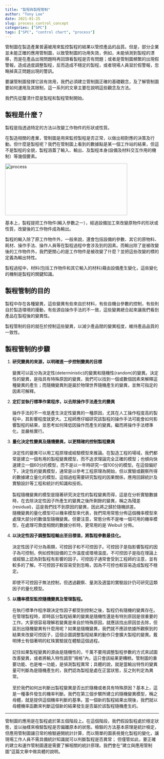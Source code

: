 ```yaml
---
title: "製程與製程管制"
author: "Tony Lee"
date: 2021-01-25
slug: process_control_concept
categories: ["SPC"]
tags: ["SPC", "control chart", "process"]
---
```


管制圖在製造產業普遍被用來監控製程的結果以管控產品的品質。但是，部分企業並未能正確的應用管制圖，以致管制圖的功用失效，例如，未能偵測到製程的漂移，而是在產品出現問題時再回頭看製程是否有問題；或者是管制圖頻繁的出現假警報，造成過度調整製程，反而造成不穩定的製程，或者現場人員習於假警報，忽略掉真正問題出現的警訊。

要讓管制圖發揮它該有效用，我們必須建立管制圖正確的基礎觀念，及了解管制圖要如何運用及其限制，這一系列的文章主要在說明這些觀念及方法。

我們先從釐清什麼是製程和製程管制開始。

## 製程是什麼？

製程是指透過特定的方法以改變工作物件的形狀或性質。

在製造相關的產業，管制圖是用來監控製程是否正常，以做出相對應的決策及行動。但什麼是製程呢？我們在管制圖上看到的數據點是某一個工作站的結果，但這不是製程的全貌，製程涵蓋了輸入、輸出、及製程本身(設備及材料交互作用的機制）等幾個要素。

<img src="images/post/control_chart/process_definition.png" alt="process" style="width:400px;height:170px;">

基本上，製程提把工作物件(輸入參數之一），經過設備加工來改變原物件的形狀或性質，改變後的工作物件成為輸出。

製程的輸入除了原工作物件外，一般來說，還會包括設備的參數、其它的原物料、耗材、操作手法、操作人員等在製程過程中會涉及到的因素。而輸出除了是被改變後的工作物件外，我們更關心的是工作物件是被改變了什麼？並把這些改變的標的定義為輸出特性。

製程過程中，材料(包括工作物件和其它輸入的材料)藉由設備產生變化，這些變化的機制是製程的關鍵知識。

## 製程管制的目的
製程中存在各種變異，這些變異有些來自於材料，有些自機台參數的控制，有些則自於製造環境的擾動，有些源自操作手法的不一致，這些變異總合起來讓我們看到產品在製程後的變異性。

製程管制的目的就在於控制這些變異，以減少產品間的變異程度，維持產品品質的一致性。

## 製程管制的步驟
1. <b>研究變異的來源，以明確進一步控制變異的目標</b><br><br>
變異可以區分為決定性(deterministic)的變異和隨機性(random)的變異。決定性的變異，是指具有特殊原因的變異，我們可以找到一個或數個因素來解釋這種變異的產生；而隨機變異則是屬於物理世界隨機產生的變異，並無可指定的因素可解釋。

2. <b>定訂並執行標準作業程序，以去除操作手法產生的變異</b><br><br>
操作手法的不一坆是產生決定性變異的一種原因，尤其在人工操作程度高的製程中，其影響程度就更大。工程師應仔細研究該製程的操作手法可能會如何影響製程的結果，並思考如何降低因操作而產生的變異。繼而將操作手法標準化，並嚴格實行。

3. <b>量化決定性變異及隨機變異，以更精確的控制製程變異</b><br><br>
決定性的變異可以用工程原理或經驗模型來推論。在製造工程的場域，我們都常是建立一個有用的製程變異模型，而不追求理論完全正確的模型；也傾向快速建立一個60分的模型，而不是以一年時研究一個100分的模型。在這個偏好下，決定性的變異模型，通常是以參考工程原理為開始，但以實驗或觀察所得的數據建立量化的模型。這個過程需要研究製程的因果關係，應用回歸統計及實驗設計等工程和統計的知識和技術。<br><br>
製程隨機變異的模型是隨著研究決定性的製程變異而得，這是在分析實驗數據時，在去除決定性因子所產生的變異之後所剩餘的變異，稱之為殘差 (residual)，這是我們找不到原因的變異，因此將之歸於隨機誤差。<br>
隨機變異的量化模型可以機率模型來代表，我們常用常態分佈這個機率模型來處理大部分的數值型隨機變異。但要注意，常態分佈不是唯一個可用的機率模型，在處理可靠度相關的數據分析時，更常用的是 Weibull 分佈。

4. <b>以決定性因子調整製程輸出至目標值，將製程參數最佳化。</b><br><br>
決定性因子可分為兩類，可控因子和不可控因子。可控因子是指影響製程的因子為可控制，例如控制設備的工作温度或環境温度。不可控因子是指在理論上或經驗上認為對製程有影響的因子。可控因子通常會受到工程師的注意，並有較多的了解。不可控因子較容易受到忽略，因為不可控也較容易造成製程不穩定。<br><br>
即使不可控因子無法控制，但透過觀察、量測及適當的實驗設計仍可研究這類因子的量化模型。

5. <b>以機率模型監控隨機變異及管理製程。</b><br><br>
在執行標準作程序跟決定性因子都受到控制之後，製程仍有隨機的變異存在。在管理製程時，即時區分製程結果的變異是隨機性還是有特別原因是很重要的工作。大家很容易理解若變異是來自於特殊原因，就應該找出原因並去除，但區別出隨機變異有什麼用呢？如果是隨機變異，我們就不應該依據所觀察到的結果來改變可控因子，這個企圖調整製程結果的動作只會擴大製程的變異。戴明博士有個著明的紅珠實驗就在體驗這個過程。<br><br>
記住如果製程變異的源由是隨機性的，千萬不要用調整製程參數的方式來試圖改善變異，或者將輸入特性調至"規格"內，這只會該結果更糟糕。管制圖的重要功能、也是唯一功能，是偵測製程異常；具體的說，就是當輸出特性的變異量可判斷為是隨機產生的，我們認為製程是處在正當狀態，反之則判定為異常。<br><br>
至於我們如何出判斷出製程變異是否出於隨機或者具有特殊原因？基本上，這是一種事件發生的機率判斷。我們在第三個步驟所建立的隨機變異模型，稱之母體，就是提供這個機率判斷的基準。當一個新的製程結果出現後，我們就以母體機率函數來判斷這個新的結果發生是否屬於該製程隨機產生的。

<hr class= "hr-end">

管制圖的應用是在製程處於第五個階段上。在這個階段，我們假設製程處於穩定狀態，並以抽樣來檢驗製程是否偏離原本的狀態。檢驗的方法基本原理是統計檢定，但應用管制圖讓日常的檢驗避開統計計算，而以簡單的圖表視覺化製程的變化，讓現場工作人員不需具備統計知識就可以判斷製程是否異常； 但僅管如此，要正確的建立和運作管制圖還是需要了解相關的統計原理。我們會在"建立與應用管制圖"這篇文章中做具體的說明。